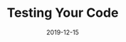 ---
title: "Testing Your Code"
date: 2019-12-15
slug: "/testing-your-code"
canonicalUrl: "https://thedumpsterfireproject.com"
description: TBD
tags:
  - Testing
---